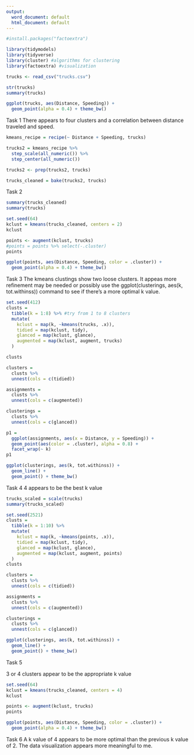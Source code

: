 ---
output:
  word_document: default
  html_document: default
---


```{r, include = FALSE}
#install.packages("factoextra")

library(tidymodels)
library(tidyverse)
library(cluster) #algorithms for clustering
library(factoextra) #visualization

trucks <- read_csv("trucks.csv")
```
```{r}
str(trucks)
summary(trucks)
```

```{r}
ggplot(trucks, aes(Distance, Speeding)) +
  geom_point(alpha = 0.4) + theme_bw()
```

Task 1 
There appears to four clusters and a correlation between distance traveled and speed.

```{r}
kmeans_recipe = recipe(~ Distance + Speeding, trucks) 

trucks2 = kmeans_recipe %>% 
  step_scale(all_numeric()) %>%
  step_center(all_numeric()) 

trucks2 <- prep(trucks2, trucks)

trucks_cleaned = bake(trucks2, trucks) 
```

Task 2 

```{r}
summary(trucks_cleaned)
summary(trucks)
```



```{r}
set.seed(64)
kclust = kmeans(trucks_cleaned, centers = 2)
kclust
```

```{r}

points <- augment(kclust, trucks) 
#points = points %>% select(-.cluster)
points
```


```{r}
ggplot(points, aes(Distance, Speeding, color = .cluster)) +
  geom_point(alpha = 0.4) + theme_bw()

```

Task 3
The kmeans clustings show two loose clusters.  It appeas more refinement may be needed or possibly use the ggplot(clusterings, aes(k, tot.withinss)) command to see if there's a more optimal k value.  




```{r}
set.seed(412)
clusts = 
  tibble(k = 1:8) %>% #try from 1 to 8 clusters
  mutate(
    kclust = map(k, ~kmeans(trucks, .x)),
    tidied = map(kclust, tidy),
    glanced = map(kclust, glance),
    augmented = map(kclust, augment, trucks)
  )

clusts
```

```{r}
clusters =
  clusts %>%
  unnest(cols = c(tidied))

assignments = 
  clusts %>% 
  unnest(cols = c(augmented))

clusterings = 
  clusts %>%
  unnest(cols = c(glanced))
```

```{r}
p1 = 
  ggplot(assignments, aes(x = Distance, y = Speeding)) +
  geom_point(aes(color = .cluster), alpha = 0.8) + 
  facet_wrap(~ k)
p1
```



```{r}
ggplot(clusterings, aes(k, tot.withinss)) +
  geom_line() +
  geom_point() + theme_bw()
```

Task 4 
4 appears to be the best k value

```{r}
trucks_scaled = scale(trucks) 
summary(trucks_scaled)
```

```{r}
set.seed(2521)
clusts = 
  tibble(k = 1:10) %>%
  mutate(
    kclust = map(k, ~kmeans(points, .x)),
    tidied = map(kclust, tidy),
    glanced = map(kclust, glance),
    augmented = map(kclust, augment, points)
  )
clusts
```

```{r}
clusters =
  clusts %>%
  unnest(cols = c(tidied))

assignments = 
  clusts %>% 
  unnest(cols = c(augmented))

clusterings = 
  clusts %>%
  unnest(cols = c(glanced))
```

```{r}
ggplot(clusterings, aes(k, tot.withinss)) +
  geom_line() +
  geom_point() + theme_bw()
```

Task 5

3 or 4 clusters appear to be the appropriate k value 

```{r}
set.seed(64)
kclust = kmeans(trucks_cleaned, centers = 4)
kclust 
```


```{r}
points <- augment(kclust, trucks) 
points
```

```{r}
ggplot(points, aes(Distance, Speeding, color = .cluster)) +
  geom_point(alpha = 0.4) + theme_bw()
```

Task 6
A k value of 4 appears to be more optimal than the previous k value of 2.  The data visualization appears more meaningful to me.  